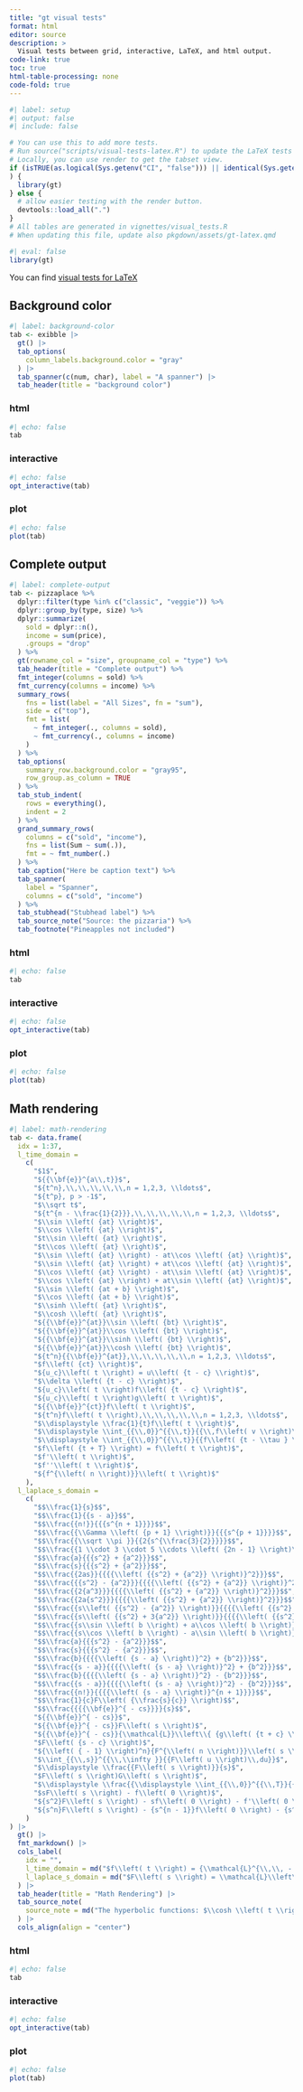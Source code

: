 ```yaml
---
title: "gt visual tests"
format: html
editor: source
description: >
  Visual tests between grid, interactive, LaTeX, and html output.
code-link: true
toc: true
html-table-processing: none
code-fold: true
---
```



```r
#| label: setup
#| output: false
#| include: false

# You can use this to add more tests.
# Run source("scripts/visual-tests-latex.R") to update the LaTeX tests as needed.
# Locally, you can use render to get the tabset view.
if (isTRUE(as.logical(Sys.getenv("CI", "false"))) || identical(Sys.getenv("IN_PKGDOWN"), "true")
) {
  library(gt)
} else {
  # allow easier testing with the render button.
  devtools::load_all(".")
}
# All tables are generated in vignettes/visual_tests.R
# When updating this file, update also pkgdown/assets/gt-latex.qmd
```

```r
#| eval: false
library(gt)
```

You can find [visual tests for LaTeX](https://gt.rstudio.com/gt-latex.pdf)

## Background color {#sec-background-color}

```r
#| label: background-color
tab <- exibble |>
  gt() |>
  tab_options(
    column_labels.background.color = "gray"
  ) |>
  tab_spanner(c(num, char), label = "A spanner") |>
  tab_header(title = "background color")

```

::: panel-tabset
### html

```r
#| echo: false
tab
```

### interactive

```r
#| echo: false
opt_interactive(tab)
```

### plot

```r
#| echo: false  
plot(tab)
```
:::

## Complete output {#sec-complete-output}

```r
#| label: complete-output
tab <- pizzaplace %>%
  dplyr::filter(type %in% c("classic", "veggie")) %>%
  dplyr::group_by(type, size) %>%
  dplyr::summarize(
    sold = dplyr::n(),
    income = sum(price),
    .groups = "drop"
  ) %>%
  gt(rowname_col = "size", groupname_col = "type") %>%
  tab_header(title = "Complete output") %>%
  fmt_integer(columns = sold) %>%
  fmt_currency(columns = income) %>%
  summary_rows(
    fns = list(label = "All Sizes", fn = "sum"),
    side = c("top"),
    fmt = list(
      ~ fmt_integer(., columns = sold),
      ~ fmt_currency(., columns = income)
    )
  ) %>%
  tab_options(
    summary_row.background.color = "gray95",
    row_group.as_column = TRUE
  ) %>%
  tab_stub_indent(
    rows = everything(),
    indent = 2
  ) %>%
  grand_summary_rows(
    columns = c("sold", "income"),
    fns = list(Sum ~ sum(.)),
    fmt = ~ fmt_number(.)
  ) %>%
  tab_caption("Here be caption text") %>%
  tab_spanner(
    label = "Spanner",
    columns = c("sold", "income")
  ) %>%
  tab_stubhead("Stubhead label") %>%
  tab_source_note("Source: the pizzaria") %>%
  tab_footnote("Pineapples not included")
```

::: panel-tabset
### html

```r
#| echo: false
tab
```

### interactive

```r
#| echo: false
opt_interactive(tab)
```

### plot

```r
#| echo: false  
plot(tab)
```
:::

## Math rendering {#sec-math-rendering}

```r
#| label: math-rendering
tab <- data.frame(
  idx = 1:37,
  l_time_domain = 
    c(
      "$1$",
      "${{\\bf{e}}^{a\\,t}}$",
      "${t^n},\\,\\,\\,\\,\\,n = 1,2,3, \\ldots$",
      "${t^p}, p > -1$",
      "$\\sqrt t$",
      "${t^{n - \\frac{1}{2}}},\\,\\,\\,\\,\\,n = 1,2,3, \\ldots$",
      "$\\sin \\left( {at} \\right)$",
      "$\\cos \\left( {at} \\right)$",
      "$t\\sin \\left( {at} \\right)$",
      "$t\\cos \\left( {at} \\right)$",
      "$\\sin \\left( {at} \\right) - at\\cos \\left( {at} \\right)$",
      "$\\sin \\left( {at} \\right) + at\\cos \\left( {at} \\right)$",
      "$\\cos \\left( {at} \\right) - at\\sin \\left( {at} \\right)$",
      "$\\cos \\left( {at} \\right) + at\\sin \\left( {at} \\right)$",
      "$\\sin \\left( {at + b} \\right)$",
      "$\\cos \\left( {at + b} \\right)$",
      "$\\sinh \\left( {at} \\right)$",
      "$\\cosh \\left( {at} \\right)$",
      "${{\\bf{e}}^{at}}\\sin \\left( {bt} \\right)$",
      "${{\\bf{e}}^{at}}\\cos \\left( {bt} \\right)$",
      "${{\\bf{e}}^{at}}\\sinh \\left( {bt} \\right)$",
      "${{\\bf{e}}^{at}}\\cosh \\left( {bt} \\right)$",
      "${t^n}{{\\bf{e}}^{at}},\\,\\,\\,\\,\\,n = 1,2,3, \\ldots$",
      "$f\\left( {ct} \\right)$",
      "${u_c}\\left( t \\right) = u\\left( {t - c} \\right)$",
      "$\\delta \\left( {t - c} \\right)$",
      "${u_c}\\left( t \\right)f\\left( {t - c} \\right)$",
      "${u_c}\\left( t \\right)g\\left( t \\right)$",
      "${{\\bf{e}}^{ct}}f\\left( t \\right)$",
      "${t^n}f\\left( t \\right),\\,\\,\\,\\,\\,n = 1,2,3, \\ldots$",
      "$\\displaystyle \\frac{1}{t}f\\left( t \\right)$",
      "$\\displaystyle \\int_{{\\,0}}^{{\\,t}}{{\\,f\\left( v \\right)\\,dv}}$",
      "$\\displaystyle \\int_{{\\,0}}^{{\\,t}}{{f\\left( {t - \\tau } \\right)g\\left( \\tau  \\right)\\,d\\tau }}$",
      "$f\\left( {t + T} \\right) = f\\left( t \\right)$",
      "$f'\\left( t \\right)$",
      "$f''\\left( t \\right)$",
      "${f^{\\left( n \\right)}}\\left( t \\right)$"
    ),
  l_laplace_s_domain =
    c(
      "$$\\frac{1}{s}$$",
      "$$\\frac{1}{{s - a}}$$",
      "$$\\frac{{n!}}{{{s^{n + 1}}}}$$",
      "$$\\frac{{\\Gamma \\left( {p + 1} \\right)}}{{{s^{p + 1}}}}$$",
      "$$\\frac{{\\sqrt \\pi }}{{2{s^{\\frac{3}{2}}}}}$$",
      "$$\\frac{{1 \\cdot 3 \\cdot 5 \\cdots \\left( {2n - 1} \\right)\\sqrt \\pi }}{{{2^n}{s^{n + \\frac{1}{2}}}}}$$",
      "$$\\frac{a}{{{s^2} + {a^2}}}$$",
      "$$\\frac{s}{{{s^2} + {a^2}}}$$",
      "$$\\frac{{2as}}{{{{\\left( {{s^2} + {a^2}} \\right)}^2}}}$$",
      "$$\\frac{{{s^2} - {a^2}}}{{{{\\left( {{s^2} + {a^2}} \\right)}^2}}}$$",
      "$$\\frac{{2{a^3}}}{{{{\\left( {{s^2} + {a^2}} \\right)}^2}}}$$",
      "$$\\frac{{2a{s^2}}}{{{{\\left( {{s^2} + {a^2}} \\right)}^2}}}$$",
      "$$\\frac{{s\\left( {{s^2} - {a^2}} \\right)}}{{{{\\left( {{s^2} + {a^2}} \\right)}^2}}}$$",
      "$$\\frac{{s\\left( {{s^2} + 3{a^2}} \\right)}}{{{{\\left( {{s^2} + {a^2}} \\right)}^2}}}$$",
      "$$\\frac{{s\\sin \\left( b \\right) + a\\cos \\left( b \\right)}}{{{s^2} + {a^2}}}$$",
      "$$\\frac{{s\\cos \\left( b \\right) - a\\sin \\left( b \\right)}}{{{s^2} + {a^2}}}$$",
      "$$\\frac{a}{{{s^2} - {a^2}}}$$",
      "$$\\frac{s}{{{s^2} - {a^2}}}$$",
      "$$\\frac{b}{{{{\\left( {s - a} \\right)}^2} + {b^2}}}$$",
      "$$\\frac{{s - a}}{{{{\\left( {s - a} \\right)}^2} + {b^2}}}$$",
      "$$\\frac{b}{{{{\\left( {s - a} \\right)}^2} - {b^2}}}$$",
      "$$\\frac{{s - a}}{{{{\\left( {s - a} \\right)}^2} - {b^2}}}$$",
      "$$\\frac{{n!}}{{{{\\left( {s - a} \\right)}^{n + 1}}}}$$",
      "$$\\frac{1}{c}F\\left( {\\frac{s}{c}} \\right)$$",
      "$$\\frac{{{{\\bf{e}}^{ - cs}}}}{s}$$",
      "${{\\bf{e}}^{ - cs}}$",
      "${{\\bf{e}}^{ - cs}}F\\left( s \\right)$",
      "${{\\bf{e}}^{ - cs}}{\\mathcal{L}}\\left\\{ {g\\left( {t + c} \\right)} \\right\\}$",
      "$F\\left( {s - c} \\right)$",
      "${\\left( { - 1} \\right)^n}{F^{\\left( n \\right)}}\\left( s \\right)$",
      "$\\int_{{\\,s}}^{{\\,\\infty }}{{F\\left( u \\right)\\,du}}$",
      "$\\displaystyle \\frac{{F\\left( s \\right)}}{s}$",
      "$F\\left( s \\right)G\\left( s \\right)$",
      "$\\displaystyle \\frac{{\\displaystyle \\int_{{\\,0}}^{{\\,T}}{{{{\\bf{e}}^{ - st}}f\\left( t \\right)\\,dt}}}}{{1 - {{\\bf{e}}^{ - sT}}}}$",
      "$sF\\left( s \\right) - f\\left( 0 \\right)$",
      "${s^2}F\\left( s \\right) - sf\\left( 0 \\right) - f'\\left( 0 \\right)$",
      "${s^n}F\\left( s \\right) - {s^{n - 1}}f\\left( 0 \\right) - {s^{n - 2}}f'\\left( 0 \\right) \\cdots - s{f^{\\left( {n - 2} \\right)}}\\left( 0 \\right) - {f^{\\left( {n - 1} \\right)}}\\left( 0 \\right)$"
    )
) |>
  gt() |>
  fmt_markdown() |>
  cols_label(
    idx = "",
    l_time_domain = md("$f\\left( t \\right) = {\\mathcal{L}^{\\,\\, - 1}}\\left\\{ {F\\left( s \\right)} \\right\\}$"),
    l_laplace_s_domain = md("$F\\left( s \\right) = \\mathcal{L}\\left\\{ {f\\left( t \\right)} \\right\\}$")
  ) |>
  tab_header(title = "Math Rendering") |>
  tab_source_note(
    source_note = md("The hyperbolic functions: $\\cosh \\left( t \\right) = \\frac{{{{\\bf{e}}^t} + {{\\bf{e}}^{ - t}}}}{2}$ , $\\sinh \\left( t \\right) = \\frac{{{{\\bf{e}}^t} - {{\\bf{e}}^{ - t}}}}{2}$")
  ) |>
  cols_align(align = "center")
```

::: panel-tabset
### html

```r
#| echo: false
tab
```

### interactive

```r
#| echo: false
opt_interactive(tab)
```

### plot

```r
#| echo: false  
plot(tab)
```
:::



